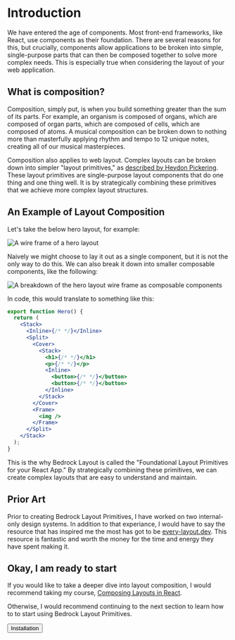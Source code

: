 
<Meta title="Introduction" />

# Introduction

We have entered the age of components. Most front-end frameworks, like React, use components as their foundation. There are several reasons for this, but crucially, components allow applications to be broken into simple, single-purpose parts that can then be composed together to solve more complex needs. This is especially true when considering the layout of your web application.

## What is composition?

Composition, simply put, is when you build something greater than the sum of its parts. For example, an organism is composed of organs, which are composed of organ parts, which are composed of cells, which are composed of atoms. A musical composition can be broken down to nothing more than masterfully applying rhythm and tempo to 12 unique notes, creating all of our musical masterpieces.

Composition also applies to web layout. Complex layouts can be broken down into simpler "layout primitives," as [described by Heydon Pickering](https://every-layout.dev/rudiments/composition/). These layout primitives are single-purpose layout components that do one thing and one thing well. It is by strategically combining these primitives that we achieve more complex layout structures.

## An Example of Layout Composition

Let's take the below hero layout, for example:

<img src={heroExample} alt="A wire frame of a hero layout" />

Naively we might choose to lay it out as a single component, but it is not the only way to do this. We can also break it down into smaller composable components, like the following:

<img
  src={heroBreakdown}
  alt="A breakdown of the hero layout wire frame as composable components"
/>

In code, this would translate to something like this:

```jsx
export function Hero() {
  return (
    <Stack>
      <Inline>{/* */}</Inline>
      <Split>
        <Cover>
          <Stack>
            <h1>{/* */}</h1>
            <p>{/* */}</p>
            <Inline>
              <button>{/* */}</button>
              <button>{/* */}</button>
            </Inline>
          </Stack>
        </Cover>
        <Frame>
          <img />
        </Frame>
      </Split>
    </Stack>
  );
}
```

This is the why Bedrock Layout is called the "Foundational Layout Primitives for your React App." By strategically combining these primitives, we can create complex layouts that are easy to understand and maintain.

## Prior Art

Prior to creating Bedrock Layout Primitives, I have worked on two internal-only design systems. In addition to that experiance, I would have to say the resource that has inspired me the most has got to be [every-layout.dev](https://every-layout.dev/). This resource is fantastic and worth the money for the time and energy they have spent making it.

## Okay, I am ready to start

If you would like to take a deeper dive into layout composition, I would recommend taking my course, [Composing Layouts in React](https://www.newline.co/courses/composing-layouts-in-react/).

Otherwise, I would recommend continuing to the next section to learn how to to start using Bedrock Layout Primitives.

<Inline switchAt="25rem" stretch={1} gutter="md">
  <span />
  <span />
  <Button as="a" href="/?path=/story/installation--page">
    Installation
  </Button>
</Inline>
